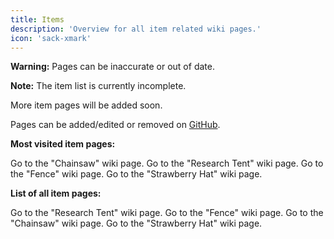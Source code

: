 ```yaml
---
title: Items
description: 'Overview for all item related wiki pages.'
icon: 'sack-xmark'
---
```


<Warning>**Warning:** Pages can be inaccurate or out of date.</Warning>

<Note>**Note:** The item list is currently incomplete.</Note>

<Check>More item pages will be added soon.</Check>

Pages can be added/edited or removed on [GitHub](https://github.com/discolalo/vinter-wiki).

**Most visited item pages:**

<CardGroup cols={4}>
  <Card
    title="Chainsaw"
    icon="sword-laser-alt"
    href="/items/chainsaw"
  >
    Go to the "Chainsaw" wiki page.
  </Card>
  <Card
    title="Research Tent"
    icon="tent"
    href="/items/research_tent"
  >
    Go to the "Research Tent" wiki page.
  </Card>
  <Card
    title="Fence"
    icon="fence"
    href="/items/fence"
  >
    Go to the "Fence" wiki page.
  </Card>
  <Card
    title="Strawberry Hat"
    icon="strawberry"
    href="/items/strawberry_hat"
  >
    Go to the "Strawberry Hat" wiki page.
  </Card>
</CardGroup>

**List of all item pages:**

<CardGroup cols={4}>
  <Card
    title="Research Tent"
    icon="tent"
    href="/items/research_tent"
  >
    Go to the "Research Tent" wiki page.
  </Card>
  <Card
    title="Fence"
    icon="fence"
    href="/items/fence"
  >
    Go to the "Fence" wiki page.
  </Card>
  <Card
    title="Chainsaw"
    icon="sword-laser-alt"
    href="/items/chainsaw"
  >
    Go to the "Chainsaw" wiki page.
  </Card>
  <Card
    title="Strawberry Hat"
    icon="strawberry"
    href="/items/strawberry_hat"
  >
    Go to the "Strawberry Hat" wiki page.
  </Card>
</CardGroup>